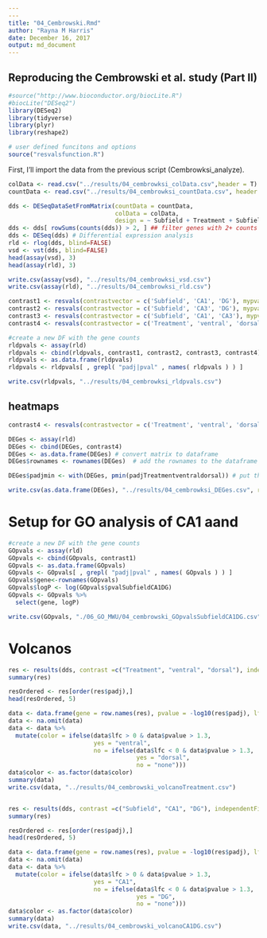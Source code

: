 ```yaml
---
---
title: "04_Cembrowski.Rmd"
author: "Rayna M Harris"
date: December 16, 2017
output: md_document
---
```


## Reproducing the Cembrowski et al. study (Part II)

```r
#source("http://www.bioconductor.org/biocLite.R")
#biocLite("DESeq2")
library(DESeq2)
library(tidyverse)
library(plyr)
library(reshape2)

# user defined funcitons and options
source("resvalsfunction.R") 
```

First, I'll import the data from the previous script (Cembrowksi_analyze).

```r
colData <- read.csv("../results/04_cembrowksi_colData.csv",header = T)
countData <- read.csv("../results/04_cembrowksi_countData.csv", header = T, row.names = 1)
```

```r
dds <- DESeqDataSetFromMatrix(countData = countData,
                              colData = colData,
                              design = ~ Subfield + Treatment + Subfield * Treatment)
dds <- dds[ rowSums(counts(dds)) > 2, ] ## filter genes with 2+ counts
dds <- DESeq(dds) # Differential expression analysis
rld <- rlog(dds, blind=FALSE)
vsd <- vst(dds, blind=FALSE)
head(assay(vsd), 3)
head(assay(rld), 3)

write.csv(assay(vsd), "../results/04_cembrowksi_vsd.csv")
write.csv(assay(rld), "../results/04_cembrowksi_rld.csv")
```


```r
contrast1 <- resvals(contrastvector = c('Subfield', 'CA1', 'DG'), mypval = 0.1)
contrast2 <- resvals(contrastvector = c('Subfield', 'CA3', 'DG'), mypval = 0.1)
contrast3 <- resvals(contrastvector = c('Subfield', 'CA1', 'CA3'), mypval = 0.1)
contrast4 <- resvals(contrastvector = c('Treatment', 'ventral', 'dorsal'), mypval = 0.1)

#create a new DF with the gene counts
rldpvals <- assay(rld)
rldpvals <- cbind(rldpvals, contrast1, contrast2, contrast3, contrast4)
rldpvals <- as.data.frame(rldpvals)
rldpvals <- rldpvals[ , grepl( "padj|pval" , names( rldpvals ) ) ]

write.csv(rldpvals, "../results/04_cembrowksi_rldpvals.csv")
```



## heatmaps

```r
contrast4 <- resvals(contrastvector = c('Treatment', 'ventral', 'dorsal'), mypval = 0.01)

DEGes <- assay(rld)
DEGes <- cbind(DEGes, contrast4)
DEGes <- as.data.frame(DEGes) # convert matrix to dataframe
DEGes$rownames <- rownames(DEGes)  # add the rownames to the dataframe

DEGes$padjmin <- with(DEGes, pmin(padjTreatmentventraldorsal)) # put the min pvalue in a new column

write.csv(as.data.frame(DEGes), "../results/04_cembrowksi_DEGes.csv", row.names = F)
```

# Setup for GO analysis of CA1 aand 

```r
#create a new DF with the gene counts
GOpvals <- assay(rld)
GOpvals <- cbind(GOpvals, contrast1)
GOpvals <- as.data.frame(GOpvals)
GOpvals <- GOpvals[ , grepl( "padj|pval" , names( GOpvals ) ) ]
GOpvals$gene<-rownames(GOpvals)
GOpvals$logP <- log(GOpvals$pvalSubfieldCA1DG)
GOpvals <- GOpvals %>%
  select(gene, logP)

write.csv(GOpvals, "./06_GO_MWU/04_cembrowski_GOpvalsSubfieldCA1DG.csv", row.names = F)
```

# Volcanos

```r
res <- results(dds, contrast =c("Treatment", "ventral", "dorsal"), independentFiltering = T, alpha = 0.05)
summary(res)

resOrdered <- res[order(res$padj),]
head(resOrdered, 5)

data <- data.frame(gene = row.names(res), pvalue = -log10(res$padj), lfc = res$log2FoldChange)
data <- na.omit(data)
data <- data %>%
  mutate(color = ifelse(data$lfc > 0 & data$pvalue > 1.3, 
                        yes = "ventral", 
                        no = ifelse(data$lfc < 0 & data$pvalue > 1.3, 
                                    yes = "dorsal", 
                                    no = "none")))
data$color <- as.factor(data$color)
summary(data)
write.csv(data, "../results/04_cembrowski_volcanoTreatment.csv")


res <- results(dds, contrast =c("Subfield", "CA1", "DG"), independentFiltering = T, alpha = 0.05)
summary(res)

resOrdered <- res[order(res$padj),]
head(resOrdered, 5)

data <- data.frame(gene = row.names(res), pvalue = -log10(res$padj), lfc = res$log2FoldChange)
data <- na.omit(data)
data <- data %>%
  mutate(color = ifelse(data$lfc > 0 & data$pvalue > 1.3, 
                        yes = "CA1", 
                        no = ifelse(data$lfc < 0 & data$pvalue > 1.3, 
                                    yes = "DG", 
                                    no = "none")))
data$color <- as.factor(data$color)
summary(data)
write.csv(data, "../results/04_cembrowski_volcanoCA1DG.csv")
```
